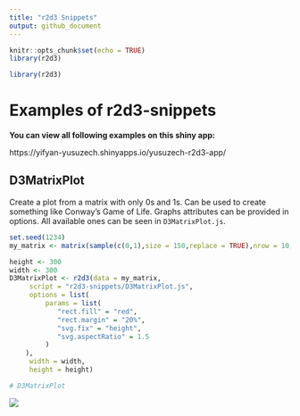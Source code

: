 ```yaml
---
title: "r2d3 Snippets"
output: github_document
---
```


```r
knitr::opts_chunk$set(echo = TRUE)
library(r2d3)
```


```r
library(r2d3)
```

# Examples of r2d3-snippets

**You can view all following examples on this shiny app:**

https://yifyan-yusuzech.shinyapps.io/yusuzech-r2d3-app/


## D3MatrixPlot

Create a plot from a matrix with only 0s and 1s. Can be used to create something like Conway's Game of Life. Graphs attributes can be provided in options. All available ones can be seen in `D3MatrixPlot.js`.

```r
set.seed(1234)
my_matrix <- matrix(sample(c(0,1),size = 150,replace = TRUE),nrow = 10,ncol = 15)

height <- 300
width <- 300               
D3MatrixPlot <- r2d3(data = my_matrix,
     script = "r2d3-snippets/D3MatrixPlot.js",
     options = list(
         params = list(
            "rect.fill" = "red",
            "rect.margin" = "20%",
            "svg.fix" = "height",
            "svg.aspectRatio" = 1.5
         )
    ),
     width = width,
     height = height)

# D3MatrixPlot
```
![](d3-imgs/D3MatrixPlot.png)

